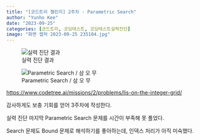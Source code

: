 ```yaml
---
title: "[코드트리 챌린지] 2주차 - Parametric Search"
author: "Yunho Kee"
date: "2023-09-25"
categories: [코드트리, 코딩테스트, 코딩테스트실력진단]
image: "화면 캡처 2023-09-25 235104.jpg"
---
```


::: {layout="[212, 788]" layout-valign="bottom"}
![실력 진단 결과](화면 캡처 2023-09-25 234743.jpg)

![Parametric Search / 삼 오 무](화면 캡처 2023-09-25 235104.jpg)
:::

<https://www.codetree.ai/missions/2/problems/lis-on-the-integer-grid/>

감사하게도 보충 기회를 얻어 3주차에 작성한다.

실력 진단 마지막 Parametric Search 문제를 시간이 부족해 못 풀었다.

Search 문제도 Bound 문제로 해석하기를 좋아하는데, 인덱스 처리가 아직 미숙했다.